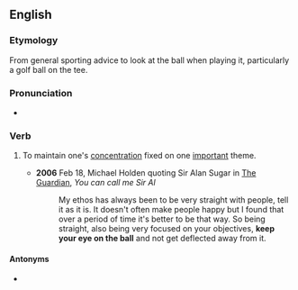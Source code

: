 ==English==

===Etymology===
From general sporting advice to look at the ball when playing it, particularly a golf ball on the tee.

===Pronunciation===
* {{audio|en|En-au-keep one's eye on the ball.ogg|Audio (AU)}}

===Verb===
{{en-verb|keep<,,kept> one's eye on the ball}}

# {{lb|en|idiomatic}} To maintain one's [[concentration]] fixed on one [[important]] theme.
#* '''2006''' Feb 18, Michael Holden quoting Sir Alan Sugar in [[w:The Guardian|The Guardian]], ''You can call me Sir Al''
#*: My ethos has always been to be very straight with people, tell it as it is. It doesn't often make people happy but I found that over a period of time it's better to be that way. So being straight, also being very focused on your objectives, '''keep your eye on the ball''' and not get deflected away from it.

====Antonyms====
* {{l|en|take one's eye off the ball}}